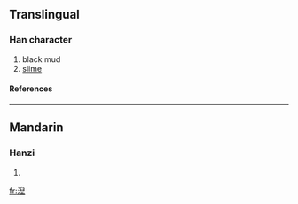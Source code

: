 ==Translingual==
===Han character===
{{Han char|rn=85|rad=水|as=09|sn=12|four=|canj=水竹X一 (EHXM)}}
# black mud
# [[slime]]
====References====
{{Han ref|kx=0639.111|dkj=17917|hdz=31680.060|uh=6E7C|ud=28284}}

----
==Mandarin==
===Hanzi===
{{cmn-hanzi|pin=[[niè]] (nie4), [[qì]] (qi4)|wg=nieh<sup>4</sup>, ch'i<sup>4</sup>}}
# {{defn|Mandarin}}

[[fr:湼]]